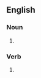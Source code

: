 {{also|rough and tumbles}}

==English==

===Noun===
{{head|en|noun form}}

# {{plural of|rough-and-tumble|lang=en}}

===Verb===
{{head|en|verb form}}

# {{en-third-person singular of|rough-and-tumble}}
